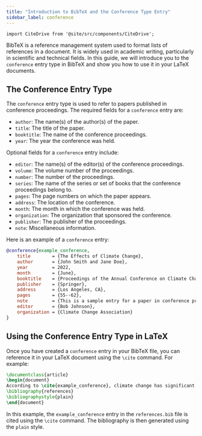 ```yaml
---
title: "Introduction to BibTeX and the Conference Type Entry"
sidebar_label: conference
---
```


```mdx-code-block
import CiteDrive from '@site/src/components/CiteDrive';
```

BibTeX is a reference management system used to format lists of references in a document. It is widely used in academic writing, particularly in scientific and technical fields. In this guide, we will introduce you to the `conference` entry type in BibTeX and show you how to use it in your LaTeX documents.

<CiteDrive/>

## The Conference Entry Type

The `conference` entry type is used to refer to papers published in conference proceedings. The required fields for a `conference` entry are:

-   `author`: The name(s) of the author(s) of the paper.
-   `title`: The title of the paper.
-   `booktitle`: The name of the conference proceedings.
-   `year`: The year the conference was held.

Optional fields for a `conference` entry include:

-   `editor`: The name(s) of the editor(s) of the conference proceedings.
-   `volume`: The volume number of the proceedings.
-   `number`: The number of the proceedings.
-   `series`: The name of the series or set of books that the conference proceedings belong to.
-   `pages`: The page numbers on which the paper appears.
-   `address`: The location of the conference.
-   `month`: The month in which the conference was held.
-   `organization`: The organization that sponsored the conference.
-   `publisher`: The publisher of the proceedings.
-   `note`: Miscellaneous information.

Here is an example of a `conference` entry:

```bibtex
@conference{example_conference,
	title        = {The Effects of Climate Change},
	author       = {John Smith and Jane Doe},
	year         = 2022,
	month        = {June},
	booktitle    = {Proceedings of the Annual Conference on Climate Change},
	publisher    = {Springer},
	address      = {Los Angeles, CA},
	pages        = {55--62},
	note         = {This is a sample entry for a paper in conference proceedings.},
	editor       = {Bob Johnson},
	organization = {Climate Change Association}
}

```

## Using the Conference Entry Type in LaTeX

Once you have created a `conference` entry in your BibTeX file, you can reference it in your LaTeX document using the `\cite` command. For example:

```latex
\documentclass{article}  
\begin{document}  
According to \cite{example_conference}, climate change has significant effects on the planet.  
\bibliography{references} 
\bibliographystyle{plain}  
\end{document}
```

In this example, the `example_conference` entry in the `references.bib` file is cited using the `\cite` command. The bibliography is then generated using the `plain` style.